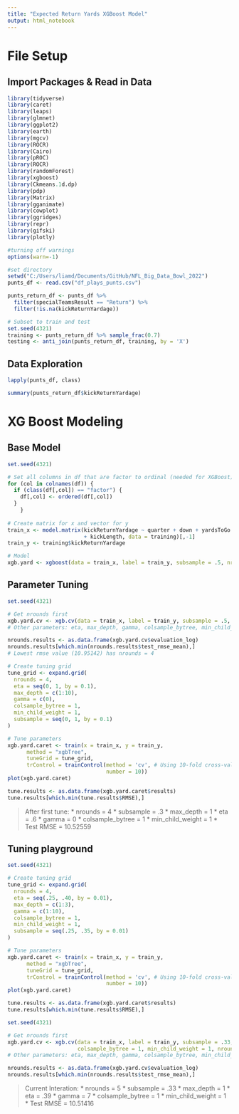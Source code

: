 ---
title: "Expected Return Yards XGBoost Model"
output: html_notebook
---

# File Setup
## Import Packages & Read in Data
```{r import packages, warning = FALSE, message=FALSE}
library(tidyverse)
library(caret)
library(leaps)
library(glmnet)
library(ggplot2)
library(earth)
library(mgcv)
library(ROCR)
library(Cairo)
library(pROC)
library(ROCR)
library(randomForest)
library(xgboost)
library(Ckmeans.1d.dp)
library(pdp)
library(Matrix)
library(gganimate)
library(cowplot)
library(ggridges)
library(repr)
library(gifski)
library(plotly)

#turning off warnings
options(warn=-1)

#set directory
setwd("C:/Users/liamd/Documents/GitHub/NFL_Big_Data_Bowl_2022")
punts_df <- read.csv("df_plays_punts.csv")

punts_return_df <- punts_df %>% 
  filter(specialTeamsResult == "Return") %>% 
  filter(!is.na(kickReturnYardage))

# Subset to train and test
set.seed(4321)
training <- punts_return_df %>% sample_frac(0.7)
testing <- anti_join(punts_return_df, training, by = 'X')
```


## Data Exploration
```{r data exploration}
lapply(punts_df, class)

summary(punts_return_df$kickReturnYardage)
```


# XG Boost Modeling
## Base Model
```{r base model}
set.seed(4321)

# Set all columns in df that are factor to ordinal (needed for XGBoost)
for (col in colnames(df)) {
  if (class(df[,col]) == "factor") {
    df[,col] <- ordered(df[,col])
  }
    }
  
# Create matrix for x and vector for y
train_x <- model.matrix(kickReturnYardage ~ quarter + down + yardsToGo + yardlineNumber + preSnapHomeScore + preSnapVisitorScore
                        + kickLength, data = training)[,-1]
train_y <- training$kickReturnYardage

# Model
xgb.yard <- xgboost(data = train_x, label = train_y, subsample = .5, nrounds = 100)
```


## Parameter Tuning
```{r parameter tuning}
set.seed(4321)

# Get nrounds first
xgb.yard.cv <- xgb.cv(data = train_x, label = train_y, subsample = .5, nrounds = 100, nfold = 10)
# Other parameters: eta, max_depth, gamma, colsample_bytree, min_child_weight

nrounds.results <- as.data.frame(xgb.yard.cv$evaluation_log)
nrounds.results[which.min(nrounds.results$test_rmse_mean),]
# Lowest rmse value (10.95142) has nrounds = 4

# Create tuning grid
tune_grid <- expand.grid(
  nrounds = 4,
  eta = seq(0, 1, by = 0.1),
  max_depth = c(1:10),
  gamma = c(0),
  colsample_bytree = 1,
  min_child_weight = 1,
  subsample = seq(0, 1, by = 0.1)
)

# Tune parameters
xgb.yard.caret <- train(x = train_x, y = train_y,
      method = "xgbTree",
      tuneGrid = tune_grid,
      trControl = trainControl(method = 'cv', # Using 10-fold cross-validation
                               number = 10))
plot(xgb.yard.caret)

tune.results <- as.data.frame(xgb.yard.caret$results)
tune.results[which.min(tune.results$RMSE),]
```
> After first tune:
* nrounds = 4
* subsample = .3
* max_depth = 1
* eta = .6
* gamma = 0
* colsample_bytree = 1
* min_child_weight = 1
* Test RMSE = 10.52559

## Tuning playground
```{r tuning playground}
set.seed(4321)

# Create tuning grid
tune_grid <- expand.grid(
  nrounds = 4,
  eta = seq(.25, .40, by = 0.01),
  max_depth = c(1:3),
  gamma = c(1:10),
  colsample_bytree = 1,
  min_child_weight = 1,
  subsample = seq(.25, .35, by = 0.01)
)

# Tune parameters
xgb.yard.caret <- train(x = train_x, y = train_y,
      method = "xgbTree",
      tuneGrid = tune_grid,
      trControl = trainControl(method = 'cv', # Using 10-fold cross-validation
                               number = 10))
plot(xgb.yard.caret)

tune.results <- as.data.frame(xgb.yard.caret$results)
tune.results[which.min(tune.results$RMSE),]

set.seed(4321)

# Get nrounds first
xgb.yard.cv <- xgb.cv(data = train_x, label = train_y, subsample = .33, max_depth = 1, eta = .39, gamma = 7,
                      colsample_bytree = 1, min_child_weight = 1, nrounds = 100, nfold = 10)
# Other parameters: eta, max_depth, gamma, colsample_bytree, min_child_weight

nrounds.results <- as.data.frame(xgb.yard.cv$evaluation_log)
nrounds.results[which.min(nrounds.results$test_rmse_mean),]
```
> Current Interation:
* nrounds = 5
* subsample = .33
* max_depth = 1
* eta = .39
* gamma = 7
* colsample_bytree = 1
* min_child_weight = 1
* Test RMSE = 10.51416
